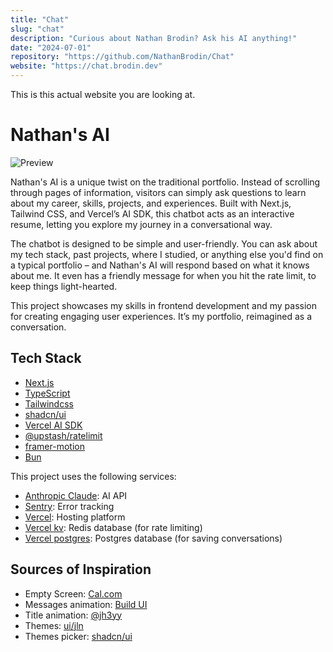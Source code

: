 ```yaml
---
title: "Chat"
slug: "chat"
description: "Curious about Nathan Brodin? Ask his AI anything!"
date: "2024-07-01"
repository: "https://github.com/NathanBrodin/Chat"
website: "https://chat.brodin.dev"
---
```


This is this actual website you are looking at.

# Nathan's AI

![Preview](./.github/nathan-s-ai.gif)

Nathan's AI is a unique twist on the traditional portfolio. Instead of scrolling through pages of information, visitors can simply ask questions to learn about my career, skills, projects, and experiences. Built with Next.js, Tailwind CSS, and Vercel’s AI SDK, this chatbot acts as an interactive resume, letting you explore my journey in a conversational way.

The chatbot is designed to be simple and user-friendly. You can ask about my tech stack, past projects, where I studied, or anything else you'd find on a typical portfolio – and Nathan's AI will respond based on what it knows about me. It even has a friendly message for when you hit the rate limit, to keep things light-hearted.

This project showcases my skills in frontend development and my passion for creating engaging user experiences. It’s my portfolio, reimagined as a conversation.

## Tech Stack

- [Next.js](https://nextjs.org/)
- [TypeScript](https://www.typescriptlang.org/)
- [Tailwindcss](https://tailwindcss.com/)
- [shadcn/ui](https://ui.shadcn.com/)
- [Vercel AI SDK](https://sdk.vercel.ai/docs/introduction)
- [@upstash/ratelimit](https://upstash.com/docs/oss/sdks/ts/ratelimit/overview)
- [framer-motion](https://www.framer.com/motion/)
- [Bun](https://bun.sh)

This project uses the following services:

- [Anthropic Claude](https://www.anthropic.com/): AI API
- [Sentry](https://sentry.io/welcome/): Error tracking
- [Vercel](https://vercel.com/home): Hosting platform
- [Vercel kv](https://vercel.com/docs/storage/vercel-kv): Redis database (for rate limiting)
- [Vercel postgres](https://vercel.com/docs/storage/vercel-postgres): Postgres database (for saving conversations)

## Sources of Inspiration

- Empty Screen: [Cal.com](https://cal.com/)
- Messages animation: [Build UI](https://buildui.com/recipes/animated-list)
- Title animation: [@jh3yy](https://x.com/jh3yy/status/1849062440773820747)
- Themes: [ui/jln](https://ui.jln.dev/)
- Themes picker: [shadcn/ui](https://ui.shadcn.com/themes)
